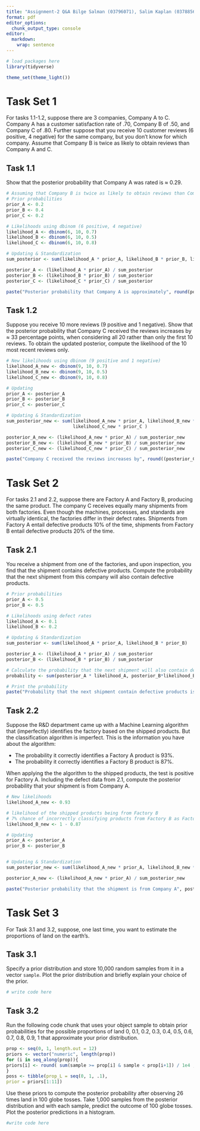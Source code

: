 ```yaml
---
title: "Assignment-2 Q&A Bilge Salman (03796071), Salim Kaplan (0378856) GitHub link: https://github.com/salimkaplan/BayesIntro24-Assignments/tree/main"
format: pdf
editor_options: 
  chunk_output_type: console
editor: 
  markdown: 
    wrap: sentence
---
```


```r
# load packages here
library(tidyverse)

theme_set(theme_light())
```

# Task Set 1

For tasks 1.1-1.2, suppose there are 3 companies, Company A to C.
Company A has a customer satisfaction rate of .70, Company B of .50, and Company C of .80.
Further suppose that you receive 10 customer reviews (6 positive, 4 negative) for the same company, but you don’t know for which company.
Assume that Company B is twice as likely to obtain reviews than Company A and C.

## Task 1.1

Show that the posterior probability that Company A was rated is $\approx$ 0.29.

```r
# Assuming that Company B is twice as likely to obtain reviews than Company A and C.
# Prior probabilities
prior_A <- 0.2
prior_B <- 0.4
prior_C <- 0.2

# Likelihoods using dbinom (6 positive, 4 negative)
likelihood_A <- dbinom(6, 10, 0.7)
likelihood_B <- dbinom(6, 10, 0.5)
likelihood_C <- dbinom(6, 10, 0.8)

# Updating & Standardization 
sum_posterior <- sum(likelihood_A * prior_A, likelihood_B * prior_B, likelihood_C * prior_C )

posterior_A <- (likelihood_A * prior_A) / sum_posterior
posterior_B <- (likelihood_B * prior_B) / sum_posterior
posterior_C <- (likelihood_C * prior_C) / sum_posterior

paste("Posterior probability that Company A is approximately", round(posterior_A, 2))
```

## Task 1.2

Suppose you receive 10 more reviews (9 positive and 1 negative).
Show that the posterior probability that Company C received the reviews increases by $\approx$ 33 percentage points, when considering all 20 rather than only the first 10 reviews.
To obtain the updated posterior, compute the likelihood of the 10 most recent reviews only.

```r
# New likelihoods using dbinom (9 positive and 1 negative)
likelihood_A_new <- dbinom(9, 10, 0.7)
likelihood_B_new <- dbinom(9, 10, 0.5)
likelihood_C_new <- dbinom(9, 10, 0.8)

# Updating
prior_A <- posterior_A
prior_B <- posterior_B
prior_C <- posterior_C

# Updating & Standardization 
sum_posterior_new <- sum(likelihood_A_new * prior_A, likelihood_B_new * prior_B, 
                         likelihood_C_new * prior_C )

posterior_A_new <- (likelihood_A_new * prior_A) / sum_posterior_new
posterior_B_new <- (likelihood_B_new * prior_B) / sum_posterior_new
posterior_C_new <- (likelihood_C_new * prior_C) / sum_posterior_new

paste("Company C received the reviews increases by", round((posterior_C_new - posterior_C),2))
```

\newpage

# Task Set 2

For tasks 2.1 and 2.2, suppose there are Factory A and Factory B, producing the same product.
The company C receives equally many shipments from both factories.
Even though the machines, processes, and standards are virtually identical, the factories differ in their defect rates.
Shipments from Factory A entail defective products 10% of the time, shipments from Factory B entail defective products 20% of the time.

## Task 2.1

You receive a shipment from one of the factories, and upon inspection, you find that the shipment contains defective products.
Compute the probability that the next shipment from this company will also contain defective products.

```r
# Prior probabilities
prior_A <- 0.5
prior_B <- 0.5

# Likelihoods using defect rates
likelihood_A <- 0.1
likelihood_B <- 0.2

# Updating & Standardization 
sum_posterior <- sum(likelihood_A * prior_A, likelihood_B * prior_B)

posterior_A <- (likelihood_A * prior_A) / sum_posterior
posterior_B <- (likelihood_B * prior_B) / sum_posterior

# Calculate the probability that the next shipment will also contain defective products
probability <- sum(posterior_A * likelihood_A, posterior_B*likelihood_B)

# Print the probability
paste("Probability that the next shipment contain defective products is", probability)

```

## Task 2.2

Suppose the R&D department came up with a Machine Learning algorithm that (imperfectly) identifies the factory based on the shipped products.
But the classification algorithm is imperfect.
This is the information you have about the algorithm:

-   The probability it correctly identifies a Factory A product is 93%.
-   The probability it correctly identifies a Factory B product is 87%.

When applying the the algorithm to the shipped products, the test is positive for Factory A. Including the defect data from 2.1, compute the posterior probability that your shipment is from Company A.

```r
# New likelihoods 
likelihood_A_new <- 0.93

# likelihood of the shipped products being from Factory B
# 7% chance of incorrectly classifying products from Factory B as Factory A
likelihood_B_new <- 1 - 0.87

# Updating
prior_A <- posterior_A
prior_B <- posterior_B


# Updating & Standardization 
sum_posterior_new <- sum(likelihood_A_new * prior_A, likelihood_B_new * prior_B)

posterior_A_new <- (likelihood_A_new * prior_A) / sum_posterior_new

paste("Posterior probability that the shipment is from Company A", posterior_A_new)

```

\newpage

# Task Set 3

For Task 3.1 and 3.2, suppose, one last time, you want to estimate the proportions of land on the earth’s.

## Task 3.1

Specify a prior distribution and store 10,000 random samples from it in a vector `sample`.
Plot the prior distribution and briefly explain your choice of the prior.

```r
# write code here
```

## Task 3.2

Run the following code chunk that uses your object sample to obtain prior probabilities for the possible proportions of land 0, 0.1, 0.2, 0.3, 0.4, 0.5, 0.6, 0.7, 0.8, 0.9, 1 that approximate your prior distribution.

```r
prop <- seq(0, 1, length.out = 12)
priors <- vector("numeric", length(prop))
for (i in seq_along(prop)){
priors[i] <- round( sum(sample >= prop[i] & sample < prop[i+1]) / 1e4 , 2)
}
poss <- tibble(prop_L = seq(0, 1, .1),
prior = priors[1:11])
```

Use these priors to compute the posterior probability after observing 26 times land in 100 globe tosses.
Take 1,000 samples from the posterior distribution and with each sample, predict the outcome of 100 globe tosses.
Plot the posterior predictions in a histogram.

```r
#write code here
```
